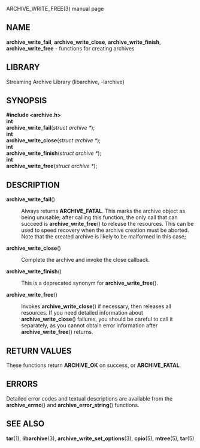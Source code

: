ARCHIVE_WRITE_FREE(3) manual page 
== NAME == 
'''archive_write_fail''', 
'''archive_write_close''', 
'''archive_write_finish''', 
'''archive_write_free''' 
- functions for creating archives 
== LIBRARY == 
Streaming Archive Library (libarchive, -larchive) 
== SYNOPSIS == 
'''<nowiki>#include <archive.h></nowiki>''' 
<br> 
'''int''' 
<br> 
'''archive_write_fail'''(''struct archive *''); 
<br> 
'''int''' 
<br> 
'''archive_write_close'''(''struct archive *''); 
<br> 
'''int''' 
<br> 
'''archive_write_finish'''(''struct archive *''); 
<br> 
'''int''' 
<br> 
'''archive_write_free'''(''struct archive *''); 
== DESCRIPTION == 
<dl> 
<dt>'''archive_write_fail'''()</dt><dd> 
Always returns 
'''ARCHIVE_FATAL'''. 
This marks the archive object as being unusable; 
after calling this function, the only call that can succeed is 
'''archive_write_free'''() 
to release the resources. 
This can be used to speed recovery when the archive creation 
must be aborted. 
Note that the created archive is likely to be malformed in this case;  
</dd><dt>'''archive_write_close'''()</dt><dd> 
Complete the archive and invoke the close callback. 
</dd><dt>'''archive_write_finish'''()</dt><dd> 
This is a deprecated synonym for 
'''archive_write_free'''(). 
</dd><dt>'''archive_write_free'''()</dt><dd> 
Invokes 
'''archive_write_close'''() 
if necessary, then releases all resources. 
If you need detailed information about 
'''archive_write_close'''() 
failures, you should be careful to call it separately, as 
you cannot obtain error information after 
'''archive_write_free'''() 
returns. 
</dd></dl> 
== RETURN VALUES == 
These functions return 
'''ARCHIVE_OK''' 
on success, or 
'''ARCHIVE_FATAL'''. 
== ERRORS == 
Detailed error codes and textual descriptions are available from the 
'''archive_errno'''() 
and 
'''archive_error_string'''() 
functions. 
== SEE ALSO == 
'''tar'''(1), 
'''libarchive'''(3), 
'''archive_write_set_options'''(3), 
'''cpio'''(5), 
'''mtree'''(5), 
'''tar'''(5) 
